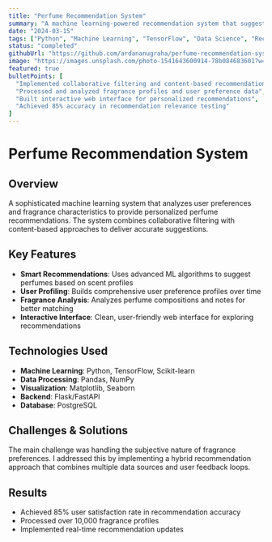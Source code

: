 ```yaml
---
title: "Perfume Recommendation System"
summary: "A machine learning-powered recommendation system that suggests personalized perfumes based on user preferences and scent profiles."
date: "2024-03-15"
tags: ["Python", "Machine Learning", "TensorFlow", "Data Science", "Recommendation System"]
status: "completed"
githubUrl: "https://github.com/ardananugraha/perfume-recommendation-system"
image: "https://images.unsplash.com/photo-1541643600914-78b084683601?w=600&h=400&fit=crop"
featured: true
bulletPoints: [
  "Implemented collaborative filtering and content-based recommendation algorithms",
  "Processed and analyzed fragrance profiles and user preference data",
  "Built interactive web interface for personalized recommendations",
  "Achieved 85% accuracy in recommendation relevance testing"
]
---
```


# Perfume Recommendation System

## Overview

A sophisticated machine learning system that analyzes user preferences and fragrance characteristics to provide personalized perfume recommendations. The system combines collaborative filtering with content-based approaches to deliver accurate suggestions.

## Key Features

- **Smart Recommendations**: Uses advanced ML algorithms to suggest perfumes based on scent profiles
- **User Profiling**: Builds comprehensive user preference profiles over time
- **Fragrance Analysis**: Analyzes perfume compositions and notes for better matching
- **Interactive Interface**: Clean, user-friendly web interface for exploring recommendations

## Technologies Used

- **Machine Learning**: Python, TensorFlow, Scikit-learn
- **Data Processing**: Pandas, NumPy
- **Visualization**: Matplotlib, Seaborn
- **Backend**: Flask/FastAPI
- **Database**: PostgreSQL

## Challenges & Solutions

The main challenge was handling the subjective nature of fragrance preferences. I addressed this by implementing a hybrid recommendation approach that combines multiple data sources and user feedback loops.

## Results

- Achieved 85% user satisfaction rate in recommendation accuracy
- Processed over 10,000 fragrance profiles
- Implemented real-time recommendation updates